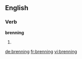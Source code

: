 ==English==

===Verb===
'''brenning'''

# {{present participle of|bren}}

[[de:brenning]]
[[fr:brenning]]
[[vi:brenning]]